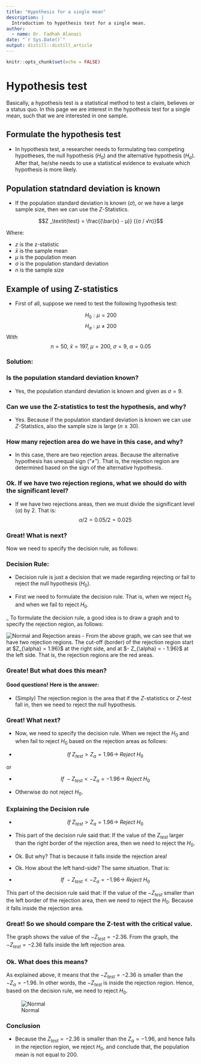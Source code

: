 ```yaml
---
title: "Hypothesis for a single mean"
description: |
  Introduction to hypothesis test for a single mean.
author:
  - name: Dr. Fadhah Alanazi
date: "`r Sys.Date()`"
output: distill::distill_article
---
```


```r
knitr::opts_chunk$set(echo = FALSE)
```

# Hypothesis test

Basically, a hypothesis test is a statistical method to test a claim, believes or a status quo. In this page we are interest in the
hypothesis test for a single mean, such that we are interested in one sample. 

## Formulate the hypothesis test

- In hypothesis test, a researcher needs to formulating two competing hypotheses, the null hypothesis ($H_0$) and the alternative hypothesis
($H_a$). After that, he/she needs to use a statistical evidence to evaluate which hypothesis is more likely.

## Population statndard deviation is known

- If the population standard deviation is known ($\sigma$), or we have a large sample size, then we can use the $Z$-Statistics. 

$$Z _\textit{test} = \frac{(\bar{x} - μ)} {(σ / √n)}$$

Where:

- $z$ is the z-statistic
- $\bar{x}$ is the sample mean
- $μ$ is the population mean
- $σ$ is the population standard deviation
- $n$ is the sample size

## Example of using Z-statistics 

- First of all, suppose we need to test the following hypothesis test:

$$H_0: \mu = 200$$
$$H_a: \mu \neq 200$$ 
With $$n = 50, \ \bar{x} = 197, \  \mu = 200, \ \sigma = 9, \ \alpha = 0.05$$

### Solution:

### Is the population standard deviation known? 

- Yes, the population standard deviation is known and given as $\sigma = 9$. 

### Can we use the Z-statistics to test the hypothesis, and why?

- Yes. Because if the population standard deviation is known we can use $Z$-Statistics, also the sample size is large ($n \geq 30$).

### How many rejection area do we have in this case, and why?

- In this case, there are two rejection areas. Because the alternative hypothesis has unequal sign ("$\neq$"). That is, 
the rejection region are determined based on the sign of the alternative hypothesis. 

### Ok. If we have two rejection regions, what we should do with the significant level?

- If we have two rejections areas, then we must divide the significant level ($\alpha$) by $2$. That is: $$\alpha /2 = 0.05/2 = 0.025$$

### Great! What is next?
Now we need to specify the decision rule, as follows:

### Decision Rule:

- Decision rule is just a decision that we made regarding rejecting or fail to reject the null hypothesis ($H_0$). 

- First we need to formulate the decision rule. That is, when we reject $H_0$ and when we fail to reject $H_0$. 

_ To formulate the decision rule, a good idea is to draw a graph and to specify the rejection region, as follows:

![Normal and Rejection areas](Normal_Rejection.png)
- From the above graph, we can see that we have two rejection regions. The cut-off (border) of the rejection region start at 
$Z_{\alpha} = 1.96}$ at the right side, and at $- Z_{\alpha} = - 1.96}$ at the left side. That is, the rejection regions are the red areas. 

### Greate! But what does this mean?

#### Good questions! Here is the answer:

- (Simply) The rejection region is the area that if the $Z$-statistics or $Z$-test fall in, then we need to reject the null hypothesis. 

### Great! What next?

- Now, we need to specify the decision rule. When we reject the $H_0$ and when fail to reject $H_0$ based on the rejection areas as follows:

- $$ If \ Z_{test} > Z_{\alpha} = 1.96 \rightarrow \  Reject \ H_0$$

or 

- $$ If \ - Z_{test} < - Z_{\alpha} = - 1.96 \rightarrow \  Reject \ H_0$$

- Otherwise do not reject $H_0$. 

### Explaining the Decision rule

- $$ If \ Z_{test} > Z_{\alpha} = 1.96 \rightarrow \  Reject \ H_0$$

- This part of the decision rule said that: If the value of the $Z_{test}$ larger than the right border of the rejection area, 
then we need to reject the $H_0$. 

- Ok. But why? That is because it falls inside the rejection area!

- Ok. How about the left hand-side? The same situation. That is: 

- $$ If \ - Z_{test} < - Z_{\alpha} = - 1.96 \rightarrow \  Reject \ H_0$$

This part of the decision rule said that: If the value of the $- Z_{test}$ smaller than the left border of the rejection area, 
then we need to reject the $H_0$. Because it falls inside the rejection area. 

### Great! So we should compare the Z-test with the critical value. 

The graph shows the value of the $- Z_{test} = -2.36$. From the graph, the $- Z_{test} = -2.36$ falls inside the left 
rejection area. 

### Ok. What does this means?

As explained above, it means that the $- Z_{test} = -2.36$ is smaller than the $- Z_{\alpha} = -1.96$. In other words, the $- Z_{test}$ is inside the
rejection region. Hence, based on the decision rule, we need to reject $H_0$. 

![Normal](final_Sou.Nor.png)

### Conclusion 

- Because the $Z_{test} = -2.36$ is smaller than the $Z_{\alpha}= -1.96$, and hence falls in the rejection region, we reject $H_0$, and conclude that, the population mean is not equal to $200$. 

